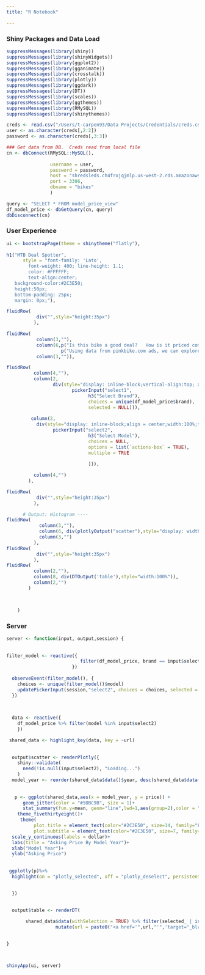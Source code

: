 ```yaml
---
title: "R Notebook"

---
```


### Shiny Packages and Data Load
```r
suppressMessages(library(shiny))
suppressMessages(library(shinyWidgets))
suppressMessages(library(ggplot2))
suppressMessages(library(gganimate))
suppressMessages(library(crosstalk))
suppressMessages(library(plotly))
suppressMessages(library(ggdark))
suppressMessages(library(DT))
suppressMessages(library(scales))
suppressMessages(library(ggthemes))
suppressMessages(library(RMySQL))
suppressMessages(library(shinythemes))

creds <- read.csv("/Users/t-carpen93/Data Projects/Credentials/creds.csv")
user <- as.character(creds[,2:2])
password <- as.character(creds[,3:3])

### Get data from DB.  Creds read from local file
cn <- dbConnect(RMySQL::MySQL(), 
          
                username = user, 
                password = password, 
                host = "shredsleds.ch4frojqjmlp.us-west-2.rds.amazonaws.com", 
                port = 3306,
                dbname = "bikes"
                )

query <- "SELECT * FROM model_price_view"
df_model_price <- dbGetQuery(cn, query)
dbDisconnect(cn)
```


### User Experience
```r
ui <- bootstrapPage(theme = shinytheme("flatly"),
                  
h1("MTB Deal Spotter", 
      style = "font-family: 'Lato',
        font-weight: 400; line-height: 1.1; 
        color: #FFFFFF;
        text-align:center;
   background-color:#2C3E50;
   height:50px;
   bottom-padding: 25px;
   margin: 0px;"),

fluidRow( 
           div("",style="height:35px")
          ),

fluidRow( 
           column(3,""),
           column(6,p("Is this bike a good deal?   How is it priced compared to other models?   What price should I sell my bike for?") , 
                    p("Using data from pinkbike.com ads, we can explore how different bike models are priced and how asking-prices change over time.  This tool can also help you quickly spot potential deals where bikes are priced below average.  Dataset is not inclusive of every bike on pinkbike, only the most popular models."), align = "center"),
           column(3,"")),

fluidRow( 
          column(4,""),
          column(2, 
                 div(style="display: inline-block;vertical-align:top; align = center;width:100%;text-align:center", 
                        pickerInput("select1", 
                              h3("Select Brand"), 
                              choices = unique(df_model_price$brand),
                              selected = NULL))),
        
         column(2,
           div(style="display: inline-block;align = center;width:100%;text-align:center",
                 pickerInput("select2", 
                              h3("Select Model"),
                              choices = NULL,
                              options = list(`actions-box` = TRUE),
                              multiple = TRUE
                           
                              ))),

          column(4,"")
        ),

fluidRow( 
           div("",style="height:35px")
          ),

      # Output: Histogram ----
fluidRow( 
            column(3,""),
            column(6, div(plotlyOutput("scatter"),style="display: width:100%; align = center")),
            column(3,"")
          ),
fluidRow( 
           div("",style="height:35px")
          ),
fluidRow(
          column(2,""),
          column(8, div(DTOutput('table'),style="width:100%")),
          column(2,"")
        )
      


    )


```

### Server 
```r
server <- function(input, output,session) {
  
  
filter_model <- reactive({
                           filter(df_model_price, brand == input$select1)
                        })
   
  observeEvent(filter_model(), {
    choices <- unique(filter_model()$model)
    updatePickerInput(session,"select2", choices = choices, selected = choices) 
  })

  
  
  data <- reactive({
    df_model_price %>% filter(model %in% input$select2)
    })

 shared_data <- highlight_key(data, key = ~url)
 
 
  output$scatter <- renderPlotly({
    shiny::validate(
      need(!is.null(input$select2), "Loading...")
    )
  model_year <- reorder(shared_data$data()$year, desc(shared_data$data()$year))
    
  
   p <- ggplot(shared_data,aes(x = model_year, y = price)) + 
      geom_jitter(color = "#5DBC9B", size = 1)+
      stat_summary(fun.y=mean, geom="line",lwd=1,aes(group=2),color = "#2C3E50")+
    theme_fivethirtyeight()+
     theme(
          plot.title = element_text(color="#2C3E50", size=14, family="Lato"),
          plot.subtitle = element_text(color="#2C3E50", size=7, family="Lato"))+
  scale_y_continuous(labels = dollar)+
  labs(title = "Asking Price By Model Year")+
  xlab("Model Year")+
  ylab("Asking Price") 
   
   
 ggplotly(p)%>% 
  highlight(on = "plotly_selected", off = "plotly_deselect", persistent = FALSE) 
   

  })
  
  
  output$table <- renderDT(

       shared_data$data(withSelection = TRUE) %>% filter(selected_ | is.na(selected_)) %>% 
                  mutate(url = paste0("<a href='",url,"'",'target="_blank"',">",url,"</a>")),escape = FALSE) 
   

}




```

```r
shinyApp(ui, server)
```